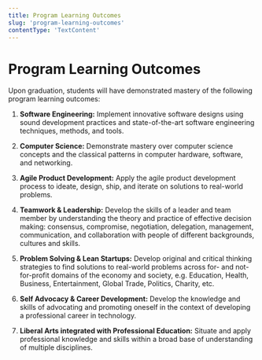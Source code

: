 ```yaml
---
title: Program Learning Outcomes
slug: 'program-learning-outcomes'
contentType: 'TextContent'
---
```


# Program Learning Outcomes

Upon graduation, students will have demonstrated mastery of the following program learning outcomes:

1. **Software Engineering:** Implement innovative software designs using sound development practices
   and state-of-the-art software engineering techniques, methods, and tools.

2. **Computer Science:** Demonstrate mastery over computer science concepts and the classical
   patterns in computer hardware, software, and networking.

3. **Agile Product Development:** Apply the agile product development process to ideate, design,
   ship, and iterate on solutions to real-world problems.

4. **Teamwork & Leadership:** Develop the skills of a leader and team member by understanding the
   theory and practice of effective decision making: consensus, compromise, negotiation, delegation,
   management, communication, and collaboration with people of different backgrounds, cultures and
   skills.

5. **Problem Solving & Lean Startups:** Develop original and critical thinking strategies to find
   solutions to real-world problems across for- and not-for-profit domains of the economy and
   society, e.g. Education, Health, Business, Entertainment, Global Trade, Politics, Charity, etc.

6. **Self Advocacy & Career Development:** Develop the knowledge and skills of advocating and
   promoting oneself in the context of developing a professional career in technology.

7. **Liberal Arts integrated with Professional Education:** Situate and apply professional knowledge
   and skills within a broad base of understanding of multiple disciplines.
